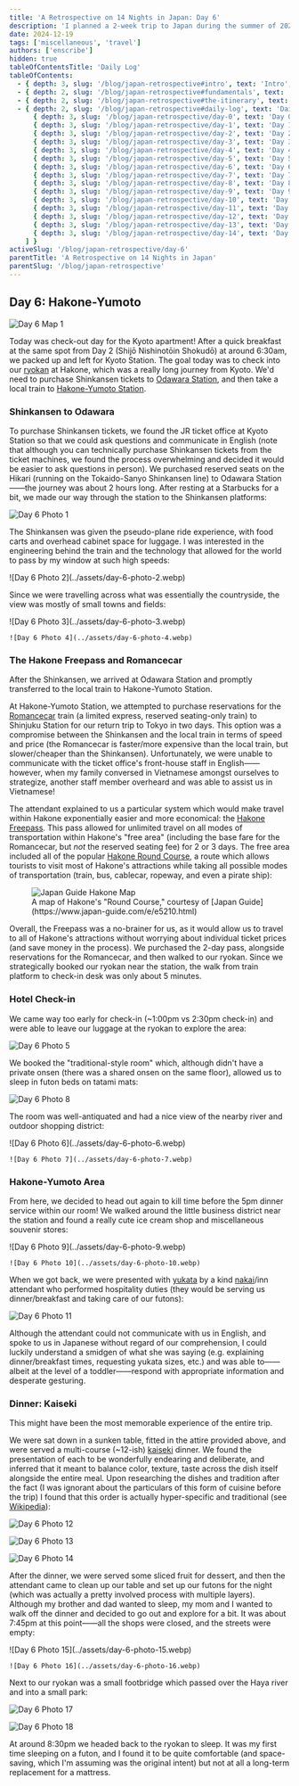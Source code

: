```yaml
---
title: 'A Retrospective on 14 Nights in Japan: Day 6'
description: 'I planned a 2-week trip to Japan during the summer of 2023 for my family. Here are some of the highlights, blunders, experiences gathered throughout the process.'
date: 2024-12-19
tags: ['miscellaneous', 'travel']
authors: ['enscribe']
hidden: true
tableOfContentsTitle: 'Daily Log'
tableOfContents:
  - { depth: 3, slug: '/blog/japan-retrospective#intro', text: 'Intro', subheadings: [] }
  - { depth: 2, slug: '/blog/japan-retrospective#fundamentals', text: 'Fundamentals', subheadings: [] }
  - { depth: 2, slug: '/blog/japan-retrospective#the-itinerary', text: 'The Itinerary', subheadings: [] }
  - { depth: 2, slug: '/blog/japan-retrospective#daily-log', text: 'Daily Log', subheadings: [
      { depth: 3, slug: '/blog/japan-retrospective/day-0', text: 'Day 0: Kansai Airport', subheadings: [] },
      { depth: 3, slug: '/blog/japan-retrospective/day-1', text: 'Day 1: Osaka Day Trip', subheadings: [] },
      { depth: 3, slug: '/blog/japan-retrospective/day-2', text: 'Day 2: Nara Day Trip', subheadings: [] },
      { depth: 3, slug: '/blog/japan-retrospective/day-3', text: 'Day 3: East Kyoto', subheadings: [] },
      { depth: 3, slug: '/blog/japan-retrospective/day-4', text: 'Day 4: West/Central Kyoto', subheadings: [] },
      { depth: 3, slug: '/blog/japan-retrospective/day-5', text: 'Day 5: Fushimi-Inari Taisha', subheadings: [] },
      { depth: 3, slug: '/blog/japan-retrospective/day-6', text: 'Day 6: Hakone-Yumoto', subheadings: [] },
      { depth: 3, slug: '/blog/japan-retrospective/day-7', text: 'Day 7: Hakone Round Course', subheadings: [] },
      { depth: 3, slug: '/blog/japan-retrospective/day-8', text: 'Day 8: Shinjuku, Kabukichō', subheadings: [] },
      { depth: 3, slug: '/blog/japan-retrospective/day-9', text: 'Day 9: Yokohama, Shibuya', subheadings: [] },
      { depth: 3, slug: '/blog/japan-retrospective/day-10', text: 'Day 10: Rest Day', subheadings: [] },
      { depth: 3, slug: '/blog/japan-retrospective/day-11', text: 'Day 11: Akihabara', subheadings: [] },
      { depth: 3, slug: '/blog/japan-retrospective/day-12', text: 'Day 12: Asakusa, Odaiba', subheadings: [] },
      { depth: 3, slug: '/blog/japan-retrospective/day-13', text: 'Day 13: Kamakura Day Trip', subheadings: [] },
      { depth: 3, slug: '/blog/japan-retrospective/day-14', text: 'Day 14: Haneda Airport', subheadings: [] },
    ] }
activeSlug: '/blog/japan-retrospective/day-6'
parentTitle: 'A Retrospective on 14 Nights in Japan'
parentSlug: '/blog/japan-retrospective'
---
```


## Day 6: Hakone-Yumoto

![Day 6 Map 1](../assets/day-6.webp)

Today was check-out day for the Kyoto apartment! After a quick breakfast at the same spot from Day 2 (Shijō Nishinotōin Shokudō) at around 6:30am, we packed up and left for Kyoto Station. The goal today was to check into our [ryokan](https://en.wikipedia.org/wiki/Ryokan) at Hakone, which was a really long journey from Kyoto. We'd need to purchase Shinkansen tickets to [Odawara Station](https://www.hakonenavi.jp/international/en/station/odawara), and then take a local train to [Hakone-Yumoto Station](https://www.hakonenavi.jp/international/en/station/yumoto).

### Shinkansen to Odawara

To purchase Shinkansen tickets, we found the JR ticket office at Kyoto Station so that we could ask questions and communicate in English (note that although you can technically purchase Shinkansen tickets from the ticket machines, we found the process overwhelming and decided it would be easier to ask questions in person). We purchased reserved seats on the Hikari (running on the Tokaido-Sanyo Shinkansen line) to Odawara Station——the journey was about 2 hours long. After resting at a Starbucks for a bit, we made our way through the station to the Shinkansen platforms:

![Day 6 Photo 1](../assets/day-6-photo-1.webp)

The Shinkansen was given the pseudo-plane ride experience, with food carts and overhead cabinet space for luggage. I was interested in the engineering behind the train and the technology that allowed for the world to pass by my window at such high speeds:

<div class="mx-auto w-1/2">
    ![Day 6 Photo 2](../assets/day-6-photo-2.webp)
</div>

Since we were travelling across what was essentially the countryside, the view was mostly of small towns and fields:

<div class="flex gap-2 [&>*>*]:my-0">
    ![Day 6 Photo 3](../assets/day-6-photo-3.webp)

    ![Day 6 Photo 4](../assets/day-6-photo-4.webp)
</div>

### The Hakone Freepass and Romancecar

After the Shinkansen, we arrived at Odawara Station and promptly transferred to the local train to Hakone-Yumoto Station.

At Hakone-Yumoto Station, we attempted to purchase reservations for the [Romancecar](https://www.odakyu.jp/english/romancecar/) train (a limited express, reserved seating-only train) to Shinjuku Station for our return trip to Tokyo in two days. This option was a compromise between the Shinkansen and the local train in terms of speed and price (the Romancecar is faster/more expensive than the local train, but slower/cheaper than the Shinkansen). Unfortunately, we were unable to communicate with the ticket office's front-house staff in English——however, when my family conversed in Vietnamese amongst ourselves to strategize, another staff member overheard and was able to assist us in Vietnamese!

The attendant explained to us a particular system which would make travel within Hakone exponentially easier and more economical: the [Hakone Freepass](https://www.odakyu.jp/english/passes/hakone/). This pass allowed for unlimited travel on all modes of transportation within Hakone's "free area" (including the base fare for the Romancecar, but *not* the reserved seating fee) for 2 or 3 days. The free area included all of the popular [Hakone Round Course](https://www.japan-guide.com/e/e5210.html), a route which allows tourists to visit most of Hakone's attractions while taking all possible modes of transportation (train, bus, cablecar, ropeway, and even a pirate ship):

<figure>
    <img
        class="w-full lg:w-2/3"
        src="https://www.japan-guide.com/g22/5210_2201.gif"
        alt="Japan Guide Hakone Map"
    />
    <figcaption class="text-center text-muted-foreground">
        A map of Hakone's "Round Course," courtesy of [Japan Guide](https://www.japan-guide.com/e/e5210.html)
    </figcaption>
</figure>

Overall, the Freepass was a no-brainer for us, as it would allow us to travel to all of Hakone's attractions without worrying about individual ticket prices (and save money in the process). We purchased the 2-day pass, alongside reservations for the Romancecar, and then walked to our ryokan. Since we strategically booked our ryokan near the station, the walk from train platform to check-in desk was only about 5 minutes.

### Hotel Check-in

We came way too early for check-in (~1:00pm vs 2:30pm check-in) and were able to leave our luggage at the ryokan to explore the area:

![Day 6 Photo 5](../assets/day-6-photo-8.webp)

We booked the "traditional-style room" which, although didn't have a private onsen (there was a shared onsen on the same floor), allowed us to sleep in futon beds on tatami mats:

![Day 6 Photo 8](../assets/day-6-photo-5.webp)

The room was well-antiquated and had a nice view of the nearby river and outdoor shopping district:

<div class="flex gap-2 [&>*>*]:my-0">
    ![Day 6 Photo 6](../assets/day-6-photo-6.webp)

    ![Day 6 Photo 7](../assets/day-6-photo-7.webp)
</div>

### Hakone-Yumoto Area

From here, we decided to head out again to kill time before the 5pm dinner service within our room! We walked around the little business district near the station and found a really cute ice cream shop and miscellaneous souvenir stores:

<div class="flex gap-2 [&>*>*]:my-0">
    ![Day 6 Photo 9](../assets/day-6-photo-9.webp)

    ![Day 6 Photo 10](../assets/day-6-photo-10.webp)
</div>

When we got back, we were presented with [yukata](https://en.wikipedia.org/wiki/Yukata) by a kind [nakai](https://en.wikipedia.org/wiki/Nakai_(vocation))/inn attendant who performed hospitality duties (they would be serving us dinner/breakfast and taking care of our futons):

![Day 6 Photo 11](../assets/day-6-photo-11.webp)

Although the attendant could not communicate with us in English, and spoke to us in Japanese without regard of our comprehension, I could luckily understand a smidgen of what she was saying (e.g. explaining dinner/breakfast times, requesting yukata sizes, etc.) and was able to——albeit at the level of a toddler——respond with appropriate information and desperate gesturing.

### Dinner: Kaiseki

This might have been the most memorable experience of the entire trip.

We were sat down in a sunken table, fitted in the attire provided above, and were served a multi-course (~12-ish) [kaiseki](https://en.wikipedia.org/wiki/Kaiseki) dinner. We found the presentation of each to be wonderfully endearing and deliberate, and inferred that it meant to balance color, texture, taste across the dish itself alongside the entire meal. Upon researching the dishes and tradition after the fact (I was ignorant about the particulars of this form of cuisine before the trip) I found that this order is actually hyper-specific and traditional (see [Wikipedia](https://en.wikipedia.org/wiki/Kaiseki#Order)):

![Day 6 Photo 12](../assets/day-6-photo-12.webp)

![Day 6 Photo 13](../assets/day-6-photo-13.webp)

![Day 6 Photo 14](../assets/day-6-photo-14.webp)

After the dinner, we were served some sliced fruit for dessert, and then the attendant came to clean up our table and set up our futons for the night (which was actually a pretty involved process with multiple layers). Although my brother and dad wanted to sleep, my mom and I wanted to walk off the dinner and decided to go out and explore for a bit. It was about 7:45pm at this point——all the shops were closed, and the streets were empty:

<div class="flex gap-2 [&>*>*]:my-0">
    ![Day 6 Photo 15](../assets/day-6-photo-15.webp)

    ![Day 6 Photo 16](../assets/day-6-photo-16.webp)
</div>

Next to our ryokan was a small footbridge which passed over the Haya river and into a small park:

![Day 6 Photo 17](../assets/day-6-photo-17.webp)

![Day 6 Photo 18](../assets/day-6-photo-18.webp)

At around 8:30pm we headed back to the ryokan to sleep. It was my first time sleeping on a futon, and I found it to be quite comfortable (and space-saving, which I'm assuming was the original intent) but not at all a long-term replacement for a mattress.